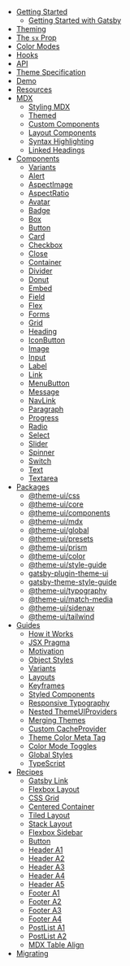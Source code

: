 - [Getting Started](/getting-started)
  - [Getting Started with Gatsby](/getting-started/gatsby)
- [Theming](/theming)
- [The `sx` Prop](/sx-prop)
- [Color Modes](/color-modes)
- [Hooks](/hooks)
- [API](/api)
- [Theme Specification](/theme-spec)
- [Demo](/demo)
- [Resources](/resources)
- [MDX](/mdx)
  - [Styling MDX](/mdx/styling)
  - [Themed](/mdx/themed)
  - [Custom Components](/mdx/components)
  - [Layout Components](/mdx/layout-components)
  - [Syntax Highlighting](/mdx/syntax-highlighting)
  - [Linked Headings](/mdx/linked-headings)
- [Components](/components)
  - [Variants](/components/variants)
  - [Alert](/components/alert)
  - [AspectImage](/components/aspect-image)
  - [AspectRatio](/components/aspect-ratio)
  - [Avatar](/components/avatar)
  - [Badge](/components/badge)
  - [Box](/components/box)
  - [Button](/components/button)
  - [Card](/components/card)
  - [Checkbox](/components/checkbox)
  - [Close](/components/close)
  - [Container](/components/container)
  - [Divider](/components/divider)
  - [Donut](/components/donut)
  - [Embed](/components/embed)
  - [Field](/components/field)
  - [Flex](/components/flex)
  - [Forms](/components/forms)
  - [Grid](/components/grid)
  - [Heading](/components/heading)
  - [IconButton](/components/icon-button)
  - [Image](/components/image)
  - [Input](/components/input)
  - [Label](/components/label)
  - [Link](/components/link)
  - [MenuButton](/components/menu-button)
  - [Message](/components/message)
  - [NavLink](/components/nav-link)
  - [Paragraph](/components/paragraph)
  - [Progress](/components/progress)
  - [Radio](/components/radio)
  - [Select](/components/select)
  - [Slider](/components/slider)
  - [Spinner](/components/spinner)
  - [Switch](/components/switch)
  - [Text](/components/text)
  - [Textarea](/components/textarea)
- [Packages](/packages)
  - [@theme-ui/css](/packages/css)
  - [@theme-ui/core](/packages/core)
  - [@theme-ui/components](/packages/components)
  - [@theme-ui/mdx](/packages/mdx)
  - [@theme-ui/global](/packages/global)
  - [@theme-ui/presets](/packages/presets)
  - [@theme-ui/prism](/packages/prism)
  - [@theme-ui/color](/packages/color)
  - [@theme-ui/style-guide](/packages/style-guide)
  - [gatsby-plugin-theme-ui](/packages/gatsby-plugin)
  - [gatsby-theme-style-guide](/packages/gatsby-theme-style-guide)
  - [@theme-ui/typography](/packages/typography)
  - [@theme-ui/match-media](/packages/match-media)
  - [@theme-ui/sidenav](/packages/sidenav)
  - [@theme-ui/tailwind](/packages/tailwind)
- [Guides](/guides)
  - [How it Works](/guides/how-it-works)
  - [JSX Pragma](/guides/jsx-pragma)
  - [Motivation](/guides/motivation)
  - [Object Styles](/guides/object-styles)
  - [Variants](/guides/variants)
  - [Layouts](/guides/layouts)
  - [Keyframes](/guides/keyframes)
  - [Styled Components](/guides/styled-components)
  - [Responsive Typography](/guides/responsive-typography)
  - [Nested ThemeUIProviders](/guides/nested-theme-providers)
  - [Merging Themes](/guides/merging-themes)
  - [Custom CacheProvider](/guides/custom-cache-provider)
  - [Theme Color Meta Tag](/guides/theme-color-meta-tag)
  - [Color Mode Toggles](/guides/color-mode-toggles)
  - [Global Styles](/guides/global-styles)
  - [TypeScript](/guides/typescript)
- [Recipes](/recipes)
  - [Gatsby Link](/recipes/gatsby-link)
  - [Flexbox Layout](/recipes/flexbox-layout)
  - [CSS Grid](/recipes/css-grid)
  - [Centered Container](/recipes/centered-container)
  - [Tiled Layout](/recipes/tiled-layout)
  - [Stack Layout](/recipes/stack)
  - [Flexbox Sidebar](/recipes/flexbox-sidebar)
  - [Button](/recipes/button)
  - [Header A1](/recipes/header-a1)
  - [Header A2](/recipes/header-a2)
  - [Header A3](/recipes/header-a3)
  - [Header A4](/recipes/header-a4)
  - [Header A5](/recipes/header-a5)
  - [Footer A1](/recipes/footer-a1)
  - [Footer A2](/recipes/footer-a2)
  - [Footer A3](/recipes/footer-a3)
  - [Footer A4](/recipes/footer-a4)
  - [PostList A1](/recipes/post-list-a1)
  - [PostList A2](/recipes/post-list-a2)
  - [MDX Table Align](/recipes/mdx-table-align)
- [Migrating](/migrating)
